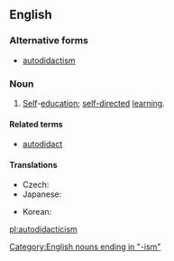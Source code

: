 ==English==
{{wikipedia}}

===Alternative forms===
* [[autodidactism]]

===Noun===
{{en-noun|-}}

# [[Self]]-[[education]]; [[self-directed]] [[learning]].

====Related terms====
* [[autodidact]]

====Translations====
{{trans-top|self-education; self-directed learning}}
* Czech: {{t-|cs|samouctví|n}}
* Japanese: {{t|ja|独学|sc=Jpan}}
{{trans-mid}}
* Korean: {{t|ko|독학|sc=Kore}}
{{trans-bottom}}

[[Category:English nouns ending in "-ism"]]

[[pl:autodidacticism]]